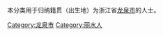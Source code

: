 {{Catnav|頁面分類|各種主題的頁面分類|依中国各省来作的分类|各地中国人|浙江人|丽水人}}
{{Catnav|頁面分類|人物|各國人物|中国人|各地中国人|浙江人|丽水人}}

本分类用于归纳籍贯（出生地）为浙江省[[龙泉市|龙泉市]]的人士。

[[Category:龙泉市|Category:龙泉市]]
[[Category:丽水人|Category:丽水人]]